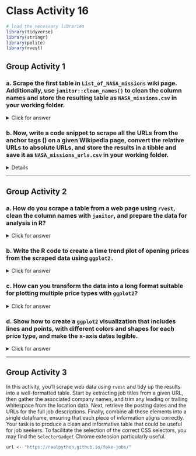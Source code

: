 # Class Activity 16

```r
# load the necessary libraries
library(tidyverse)
library(stringr)
library(polite)
library(rvest)
```


## Group Activity 1


### a. Scrape the first table in `List_of_NASA_missions` wiki page. Additionally, use `janitor::clean_names()` to clean the column names and store the resulting table as `NASA_missions.csv` in your working folder.

<details>
<summary class="answer">Click for answer</summary>

```r
wiki_NASA <- "https://en.wikipedia.org/wiki/List_of_NASA_missions"

# Scrape the data and write the first table to a CSV file
bow(wiki_NASA) %>% 
  scrape() %>% 
  html_nodes("table") %>% 
  .[[1]] %>% 
  html_table(fill = TRUE) %>% 
  janitor::clean_names() %>%
  write_csv("NASA_missions.csv")
```

</details>

### b. Now, write a code snippet to scrape all the URLs from the anchor tags (<a>) on a given Wikipedia page, convert the relative URLs to absolute URLs, and store the results in a tibble and save it as `NASA_missions_urls.csv` in your working folder.

<details>
<summary class="answer">Click for answer</summary>

```r
# Scrape the data and write the URLs to a CSV file
bow(wiki_NASA) %>% 
  scrape() %>% 
  html_nodes("a") %>%
  html_attr("href") %>% 
  url_absolute("https://en.wikipedia.org/") %>%
  data.frame(url = .) %>% 
  write_csv("NASA_missions_urls.csv") 
```

</details>

-----------------------------------------------------------

## Group Activity 2


### a. How do you scrape a table from a web page using `rvest`, clean the column names with `janitor`, and prepare the data for analysis in R?

<details>
<summary class="answer">Click for answer</summary>

```r
yf <- "https://finance.yahoo.com/quote/CL%3DF/history?p=CL%3DF"
  bow(yf) %>% scrape() %>% 
    html_nodes("table") %>% .[[1]] %>% 
    html_table() %>% janitor::clean_names() %>% 
    slice(-n()) %>% 
    mutate(date = lubridate::mdy(date)) %>% 
    mutate_at(vars(open:adj_close), as.numeric) -> ticker
```

</details>

### b.  Write the R code to create a time trend plot of opening prices from the scraped data using `ggplot2.`

<details>
<summary class="answer">Click for answer</summary>

```r
ggplot(ticker, aes(x = date, y = open)) +
  geom_line() + # Plot lines
  geom_point() + # Add points
  scale_x_date(date_labels = "%b %d, %Y", date_breaks = "1 week") + 
  labs(title = "Time Trend of Opening Prices", x = "Date", y = "Opening Price") +
  theme_minimal() +
  theme(axis.text.x = element_text(angle = 45, hjust = 1)) 
```


</details>

### c. How can you transform the data into a long format suitable for plotting multiple price types with `ggplot2`?


<details>
<summary class="answer">Click for answer</summary>

```r
ticker_long <- ticker %>%
  pivot_longer(cols = c(open, close, adj_close), names_to = "PriceType", values_to = "Price")
```


</details>

### d. Show how to create a `ggplot2` visualization that includes lines and points, with different colors and shapes for each price type, and make the x-axis dates legible.


<details>
<summary class="answer">Click for answer</summary>

```r
ggplot(ticker_long, aes(x = date, y = Price, color = PriceType)) +
  geom_line() +
  geom_point(aes(shape = PriceType), size = 2) + # Different shapes for each price type
  scale_color_manual(values = c("open" = "blue", "close" = "green", "adj_close" = "red")) +
  scale_x_date(date_labels = "%b %d, %Y", date_breaks = "1 week") + 
  labs(title = "Time Trend of Stock Prices", x = "Date", y = "Price") +
  theme_minimal() +
  theme(
    axis.text.x = element_text(angle = 45, hjust = 1),
    legend.position = "bottom"
  ) +
  guides(shape = guide_legend(title = "Price Type"), color = guide_legend(title = "Price Type"))
```


</details>

-----------------------------------------------------------

## Group Activity 3


In this activity, you'll scrape web data using `rvest` and tidy up the results into a well-formatted table. Start by extracting job titles from a given URL, then gather the associated company names, and trim any leading or trailing whitespace from the location data. Next, retrieve the posting dates and the URLs for the full job descriptions. Finally, combine all these elements into a single dataframe, ensuring that each piece of information aligns correctly. Your task is to produce a clean and informative table that could be useful for job seekers. To facilitate the selection of the correct CSS selectors, you may find the `SelectorGadget` Chrome extension particularly useful.

```r
url <- "https://realpython.github.io/fake-jobs/"
```

<!--

<details>
<summary class="answer">Click for answer</summary>


```r

title <- bow(url) %>% scrape() %>% html_elements(css = ".is-5") %>% html_text()   # part 1
company <- bow(url) %>% scrape() %>% html_elements(css = ".company") %>% html_text() # part 2
location <- bow(url) %>% scrape() %>% html_elements(css = ".location") %>% html_text() %>% str_trim() # part 3
time <- bow(url) %>% scrape() %>% html_elements(css = "time") %>% html_text() # part 4
html <- bow(url) %>% scrape() %>%  html_element(css = ".card-footer-item+ .card-footer-item") %>% html_attr("href")  # part 5

# Create a dataframe
tibble(title = title, company = company, location = location, time = time, html = html) # port 6
```




</details>

-->

